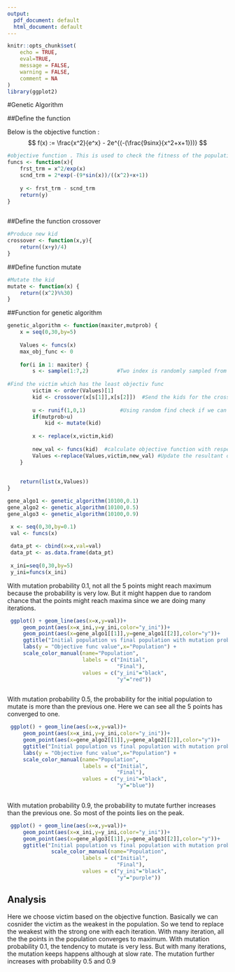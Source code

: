```yaml
---
output:
  pdf_document: default
  html_document: default
---
```


\newpage
```r
knitr::opts_chunk$set(
	echo = TRUE,
	eval=TRUE,
	message = FALSE,
	warning = FALSE,
	comment = NA
)
library(ggplot2)

```


#Genetic Algorithm
 
##Define the function

Below is the objective function :
$$
f(x) := \frac{x^2}{e^x} - 2e^{(-(\frac{9sinx}{x^2+x+1}))}
$$

```r
#objective function . This is used to check the fitness of the population
funcs <- function(x){
    frst_trm = x^2/exp(x)
    scnd_trm = 2*exp(-(9*sin(x))/((x^2)+x+1))
    
    y <- frst_trm - scnd_trm
    return(y)
}
    
```


##Define the function crossover
```r
#Produce new kid
crossover <- function(x,y){
    return((x+y)/4)
}
```

##Define function mutate
```r
#Mutate the kid
mutate <- function(x) {
    return((x^2)%%30)
}
```

##Function for genetic algorithm
```r
genetic_algorithm <- function(maxiter,mutprob) {
    x = seq(0,30,by=5)
    
    Values <- funcs(x)
    max_obj_func <- 0
    
    for(i in 1: maxiter) {
        s <- sample(1:7,2)         #Two index is randomly sampled from population
        
#Find the victim which has the least objectiv func       
        victim <- order(Values)[1]  
        kid <- crossover(x[s[1]],x[s[2]])  #Send the kids for the crossover      
        
        u <- runif(1,0,1)           #Using random find check if we can mutate the kid
        if(mutprob>u)
            kid <- mutate(kid)
        
        x <- replace(x,victim,kid)
        
        new_val <- funcs(kid)  #calculate objective function with respect to the new kid
        Values <-replace(Values,victim,new_val) #Update the resultant objective function
    }
    
    
    return(list(x,Values))
}

gene_algo1 <- genetic_algorithm(10100,0.1)
gene_algo2 <- genetic_algorithm(10100,0.5)
gene_algo3 <- genetic_algorithm(10100,0.9)

 x <- seq(0,30,by=0.1)
 val <- funcs(x)
 
 data_pt <- cbind(x=x,val=val)
 data_pt <- as.data.frame(data_pt)
 
 x_ini=seq(0,30,by=5)
 y_ini=funcs(x_ini)
```

\newpage
With mutation probability 0.1, not all the 5 points might reach maximum because the probability is very low. But it might happen due to random chance that the points might reach maxima since we are doing many iterations.

```r
 ggplot() + geom_line(aes(x=x,y=val))+
     geom_point(aes(x=x_ini,y=y_ini,color="y_ini"))+
     geom_point(aes(x=gene_algo1[[1]],y=gene_algo1[[2]],color="y"))+
     ggtitle("Initial population vs final population with mutation probability 0.1")+
     labs(y = "Objective func value",x="Population") +
     scale_color_manual(name="Population", 
                        labels = c("Initial",
                                   "Final"), 
                        values = c("y_ini"="black", 
                                   "y"="red"))
    
```

\newpage
With mutation probability 0.5, the probability for the initial population to mutate is more than the previous one. Here we can see all the 5 points has converged to one. 

```r
 ggplot() + geom_line(aes(x=x,y=val))+
     geom_point(aes(x=x_ini,y=y_ini,color="y_ini"))+
     geom_point(aes(x=gene_algo2[[1]],y=gene_algo2[[2]],color="y"))+
     ggtitle("Initial population vs final population with mutation probability 0.5")+
     labs(y = "Objective func value",x="Population") +
     scale_color_manual(name="Population", 
                        labels = c("Initial",
                                   "Final"), 
                        values = c("y_ini"="black", 
                                   "y"="blue"))
    
```

\newpage 
With mutation probability 0.9, the probability to mutate further increases than the previous one. So most of the points lies on the peak.

```r
 ggplot() + geom_line(aes(x=x,y=val))+
     geom_point(aes(x=x_ini,y=y_ini,color="y_ini"))+
     geom_point(aes(x=gene_algo3[[1]],y=gene_algo3[[2]],color="y"))+
     ggtitle("Initial population vs final population with mutation probability 0.9")+
              scale_color_manual(name="Population", 
                        labels = c("Initial",
                                   "Final"), 
                        values = c("y_ini"="black", 
                                   "y"="purple"))
```



## Analysis

Here we choose victim based on the objective function. Basically we can cosnider the victim as the weakest in the population. So we tend to replace the weakest with the strong one with each iteration. With many iteration, all the the points in the population converges to maximum. With mutation probability 0.1, the tendency to mutate 
is very less. But with many iterations, the mutation keeps happens although at slow rate. The mutation further increases with probability 0.5 and 0.9


